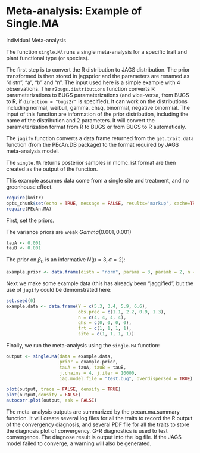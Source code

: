 Meta-analysis: Example of Single.MA
========================================================

Individual Meta-analysis

The function `single.MA` runs a single meta-analysis for a specific trait and plant functional type (or species).

The first step is to convert the R distribution to JAGS distribution. The prior transformed is then stored in jagsprior and the parameters are renamed as "distn", "a", "b" and "n".
The input used here is a simple example with 4 observations.
The `r2bugs.distributions` function converts R parameterizations to BUGS paramaterizations (and vice-versa, from BUGS to R, if `direction = "bugs2r"` is specified). It can work on the distributions including normal, weibull, gamma, chsq, binormial, negative binormial. 
The input of this function are information of the prior distribution, including the name of the distribution and 2 parameters. It will convert the parameterization format from R to BUGS or from BUGS to R automaticaly. 

The `jagify` function converts a data frame returned from the `get.trait.data` function (from the PEcAn.DB package) to the format required by JAGS meta-analysis model. 

The `single.MA` returns posterior samples in mcmc.list format are then created as the output of the function. 

This example assumes data come from a single site and treatment, and no greenhouse effect.

```r
require(knitr)
opts_chunk$set(echo = TRUE, message = FALSE, results='markup', cache=TRUE)
require(PEcAn.MA)
```


First, set the priors.

The variance priors are weak $Gamma(0.001, 0.001)$

```r
tauA <- 0.001
tauB <- 0.001
```

The prior on $\beta_0$ is an informative $N(\mu = 3, \sigma = 2)$:

```r
example.prior <- data.frame(distn = "norm", parama = 3, paramb = 2, n = NA)
```

Next we make some example data (this has already been "jaggified", but the use of `jagify` could be demonstrated here:

```r
set.seed(0)
example.data <- data.frame(Y = c(5.3, 3.4, 5.9, 6.6), 
                           obs.prec = c(1.1, 2.2, 0.9, 1.3), 
                           n = c(4, 4, 4, 4), 
                           ghs = c(0, 0, 0, 0), 
                           trt = c(1, 1, 1, 1), 
                           site = c(1, 1, 1, 1))
```

Finally, we run the meta-analysis using the `single.MA` function:

```r

output <- single.MA(data = example.data,
                    prior = example.prior,
                    tauA = tauA, tauB = tauB, 
                    j.chains = 4, j.iter = 10000,  
                    jag.model.file = "test.bug", overdispersed = TRUE)
```


```r
plot(output, trace = FALSE, density = TRUE)
plot(output,density = FALSE)
autocorr.plot(output, ask = FALSE)
```

The meta-analysis outputs are summarized by the pecan.ma.summary function. It will create several log files for all the traits to record the R output of the convergency diagnosis, and several PDF file for all the traits to store the diagnosis plot of convergency. 
G-R diagnostics is used to test convergence. The diagnose result is output into the log file. If the JAGS model failed to converge, a warning will also be generated. 
